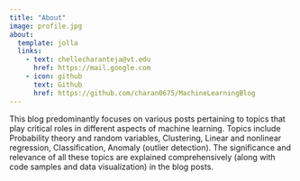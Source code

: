 ```yaml
---
title: "About"
image: profile.jpg
about:
  template: jolla
  links:
    - text: chellecharanteja@vt.edu
      href: https://mail.google.com
    - icon: github
      text: Github
      href: https://github.com/charan0675/MachineLearningBlog
---
```


This blog predominantly focuses on various posts pertaining to topics that play critical roles in different aspects of machine learning. Topics include Probability theory and random variables, Clustering, Linear and nonlinear regression, Classification, Anomaly (outlier detection). The significance and relevance of all these topics are explained comprehensively (along with code samples and data visualization) in the blog posts.
